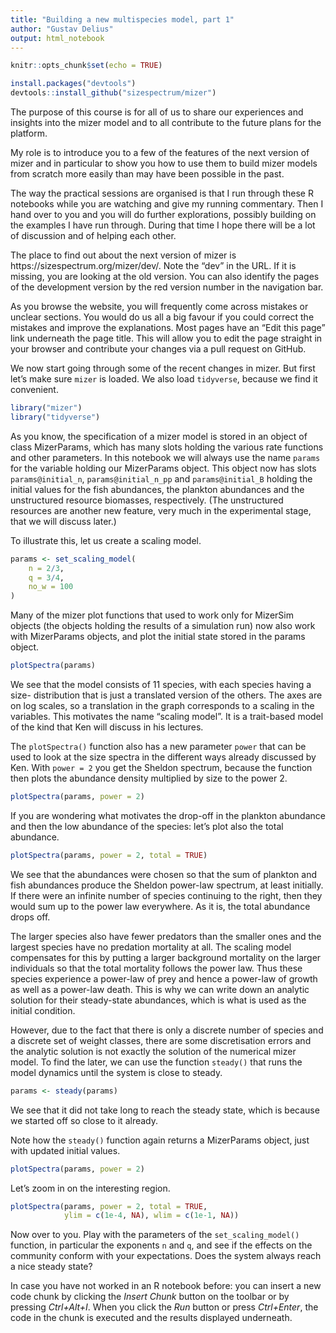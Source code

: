 ```yaml
---
title: "Building a new multispecies model, part 1"
author: "Gustav Delius"
output: html_notebook
---
```


```r
knitr::opts_chunk$set(echo = TRUE)
```
```r
install.packages("devtools")
devtools::install_github("sizespectrum/mizer")
```

The purpose of this course is for all of us to share our experiences and 
insights into the mizer model and to all contribute to the future plans for
the platform.

My role is to introduce you to a few of the features of the next version of
mizer and in particular to show you how to use them to build mizer models from
scratch more easily than may have been possible in the past. 

The way the practical sessions are organised is that I run through these
R notebooks while you are watching and give my running commentary. Then I hand
over to you and you will do further explorations, possibly building on the
examples I have run through. During that time I hope there will be a lot of
discussion and of helping each other.

The place to find out about the next version of mizer is 
https://sizespectrum.org/mizer/dev/. Note the "dev" in the URL. If it is
missing, you are looking at the old version. You can also identify the pages
of the development version by the red version number in the navigation bar.

As you browse the website, you will frequently come across mistakes or unclear
sections. You would do us all a big favour if you could correct the mistakes
and improve the explanations. Most pages have an "Edit this page" link 
underneath the page title. This will allow you to edit the page straight in
your browser and contribute your changes via a pull request on GitHub.

We now start going through some of the recent changes in mizer. But first let's
make sure `mizer` is loaded. We also load `tidyverse`, because we find it convenient.
```r
library("mizer")
library("tidyverse")
```

As you know, the specification of a mizer model is stored in an object of 
class MizerParams, which has many slots holding the various rate functions
and other parameters. In this notebook we will always use the name `params`
for the variable holding our MizerParams object. This object now has slots
`params@initial_n`, `params@initial_n_pp` and `params@initial_B` holding the
initial values for the fish abundances, the plankton abundances and the
unstructured resource biomasses, respectively. (The unstructured resources are
another new feature, very much in the experimental stage, that we will discuss
later.)

To illustrate this, let us create a scaling model.
```r
params <- set_scaling_model(
    n = 2/3,
    q = 3/4,
    no_w = 100
)
```
Many of the mizer plot functions that used to work only for MizerSim objects
(the objects holding the results of a simulation run) now also work with
MizerParams objects, and plot the initial state stored in the params object.
```r
plotSpectra(params)
```

We see that the model consists of 11 species, with each species having a size-
distribution that is just a translated version of the others. The axes are on
log scales, so a translation in the graph corresponds to a scaling in the
variables. This motivates the name "scaling model". It is a trait-based model
of the kind that Ken will discuss in his lectures.

The `plotSpectra()` function also has a new parameter `power` that can be used
to look at the size spectra in the different ways already discussed by Ken.
With `power = 2` you get the Sheldon spectrum, because the function then plots
the abundance density multiplied by size to the power 2.
```r
plotSpectra(params, power = 2)
```

If you are wondering what motivates the drop-off in the plankton abundance and
then the low abundance of the species: let's plot also the total abundance.
```r
plotSpectra(params, power = 2, total = TRUE)
```

We see that the abundances were chosen so that the sum of plankton and fish
abundances produce the Sheldon power-law spectrum, at least initially. If
there were an infinite number of species continuing to the right, then they
would sum up to the power law everywhere. As it is, the total abundance drops
off.

The larger species also have fewer predators than the smaller ones and the
largest species have no predation mortality at all. The scaling model
compensates for this by putting a larger background mortality on the larger
individuals so that the total mortality follows the power law. Thus these
species experience a power-law of prey and hence a power-law of growth as
well as a power-law death. This is why we can write down an analytic solution
for their steady-state abundances, which is what is used as the initial 
condition.

However, due to the fact that there is only a discrete number of species and
a discrete set of weight classes, there are some discretisation errors and the
analytic solution is not exactly the solution of the numerical mizer model.
To find the later, we can use the function `steady()` that runs the 
model dynamics until the system is close to steady.
```r
params <- steady(params)
```
We see that it did not take long to reach the steady state, which is because
we started off so close to it already. 

Note how the `steady()` function again returns a MizerParams object, just with
updated initial values.
```r
plotSpectra(params, power = 2)
```

Let's zoom in on the interesting region.
```r
plotSpectra(params, power = 2, total = TRUE, 
            ylim = c(1e-4, NA), wlim = c(1e-1, NA))
```

Now over to you. Play with the parameters of the `set_scaling_model()` function,
in particular the exponents `n` and `q`, and see if the effects on the community
conform with your expectations. Does the system always reach a nice steady
state?

In case you have not worked in an R notebook before: you can insert a new code
chunk by clicking the *Insert Chunk* button on the toolbar or by pressing
*Ctrl+Alt+I*. When you click the *Run* button or press *Ctrl+Enter*, the code
in the chunk is executed and the results displayed underneath.

